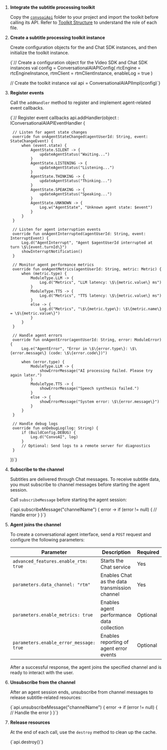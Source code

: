 
1. **Integrate the subtitle processing toolkit**

    Copy the [`convoaiApi`](https://github.com/Shengwang-Community/Conversational-AI-Demo/tree/main/Android/scenes/convoai/src/main/java/io/agora/scene/convoai/convoaiApi) folder to your project and import the toolkit before calling its API. Refer to [Toolkit Structure](#toolkit-structure) to understand the role of each file.

1. **Create a subtitle processing toolkit instance**

    Create configuration objects for the <Vg k="VSDK"/> and Chat SDK instances, and then initialize the toolkit instance.

    <CodeBlock language="kotlin" showLineNumbers>
    {`// Create a configuration object for the Video SDK and Chat SDK instances
    val config = ConversationalAIAPIConfig(
        rtcEngine = rtcEngineInstance,
        rtmClient = rtmClientInstance,
        enableLog = true
    )

    // Create the toolkit instance
    val api = ConversationalAIAPIImpl(config)`}
    </CodeBlock>

1. **Register events**

    Call the `addHandler` method to register and implement agent-related event callbacks.

    <CodeBlock language="kotlin" showLineNumbers>
    {`// Register event callbacks
    api.addHandler(object : IConversationalAIAPIEventHandler {

        // Listen for agent state changes
        override fun onAgentStateChanged(agentUserId: String, event: StateChangeEvent) {
            when (event.state) {
                AgentState.SILENT -> {
                    updateAgentStatus("Waiting...")
                }
                AgentState.LISTENING -> {
                    updateAgentStatus("Listening...")
                }
                AgentState.THINKING -> {
                    updateAgentStatus("Thinking...")
                }
                AgentState.SPEAKING -> {
                    updateAgentStatus("Speaking...")
                }
                AgentState.UNKNOWN -> {
                    Log.w("AgentState", "Unknown agent state: $event")
                }
            }
        }

        // Listen for agent interruption events
        override fun onAgentInterrupted(agentUserId: String, event: InterruptEvent) {
            Log.d("AgentInterrupt", "Agent $agentUserId interrupted at turn \$\{event.turnId\}")
            showInterruptNotification()
        }

        // Monitor agent performance metrics
        override fun onAgentMetrics(agentUserId: String, metric: Metric) {
            when (metric.type) {
                ModuleType.LLM -> {
                    Log.d("Metrics", "LLM latency: \$\{metric.value\} ms")
                }
                ModuleType.TTS -> {
                    Log.d("Metrics", "TTS latency: \$\{metric.value\} ms")
                }
                else -> {
                    Log.d("Metrics", "\$\{metric.type\}: \$\{metric.name\} = \$\{metric.value\}")
                }
            }
        }

        // Handle agent errors
        override fun onAgentError(agentUserId: String, error: ModuleError) {
            Log.e("AgentError", "Error in \$\{error.type\}: \$\{error.message\} (code: \$\{error.code\})")

            when (error.type) {
                ModuleType.LLM -> {
                    showErrorMessage("AI processing failed. Please try again later.")
                }
                ModuleType.TTS -> {
                    showErrorMessage("Speech synthesis failed.")
                }
                else -> {
                    showErrorMessage("System error: \$\{error.message\}")
                }
            }
        }

        // Handle debug logs
        override fun onDebugLog(log: String) {
            if (BuildConfig.DEBUG) {
                Log.d("ConvoAI", log)
            }
            // Optional: Send logs to a remote server for diagnostics
        }
    })`}
    </CodeBlock>

1. **Subscribe to the channel**

    Subtitles are delivered through Chat messages. To receive subtitle data, you must subscribe to channel messages before starting the agent session.

    Call `subscribeMessage` before starting the agent session:

    
    <CodeBlock language="kotlin" showLineNumbers>
    {`api.subscribeMessage("channelName") { error ->
        if (error != null) {
            // Handle error
        }
    }`}
    </CodeBlock>


1. **Agent joins the channel**

    To create a conversational agent interface, send a `POST` request and configure the following parameters:

    | Parameter                               | Description                                  | Required |
    | --------------------------------------- | -------------------------------------------- | -------- |
    | `advanced_features.enable_rtm: true`    | Starts the Chat service                       | Yes      |
    | `parameters.data_channel: "rtm"`        | Enables Chat as the data transmission channel | Yes      |
    | `parameters.enable_metrics: true`       | Enables agent performance data collection    | Optional |
    | `parameters.enable_error_message: true` | Enables reporting of agent error events      | Optional |

    After a successful response, the agent joins the specified <Vg k="VSDK"/> channel and is ready to interact with the user.


1. **Unsubscribe from the channel**

    After an agent session ends, unsubscribe from channel messages to release subtitle-related resources:

    <CodeBlock language="kotlin" showLineNumbers>
    {`api.unsubscribeMessage("channelName") { error ->
        if (error != null) {
            // Handle the error
        }
    }`}
    </CodeBlock>

1. **Release resources**

    At the end of each call, use the `destroy` method to clean up the cache.

    <CodeBlock language="kotlin" showLineNumbers>
    {`api.destroy()`}
    </CodeBlock>

